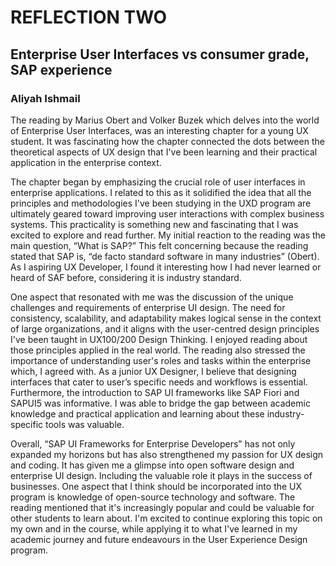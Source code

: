 # REFLECTION TWO 
## Enterprise User Interfaces vs consumer grade, SAP experience

### Aliyah Ishmail 

The reading by Marius Obert and Volker Buzek which delves into the world of Enterprise User Interfaces, was an interesting chapter for a young UX student. It was fascinating how the chapter connected the dots between the theoretical aspects of UX design that I've been learning and their practical application in the enterprise context.

The chapter began by emphasizing the crucial role of user interfaces in enterprise applications. I related to this as it solidified the idea that all the principles and methodologies I've been studying in the UXD program are ultimately geared toward improving user interactions with complex business systems. This practicality is something new and fascinating that I was excited to explore and read further. My initial reaction to the reading was the main question, “What is SAP?” This felt concerning because the reading stated that SAP is, “de facto standard software in many industries” (Obert). As I aspiring UX Developer, I found it interesting how I had never learned or heard of SAF before, considering it is industry standard. 

One aspect that resonated with me was the discussion of the unique challenges and requirements of enterprise UI design. The need for consistency, scalability, and adaptability makes logical sense in the context of large organizations, and it aligns with the user-centred design principles I've been taught in UX100/200 Design Thinking. I enjoyed reading about those principles applied in the real world. The reading also stressed the importance of understanding user's roles and tasks within the enterprise which, I agreed with.  As a junior UX Designer, I believe that designing interfaces that cater to user’s specific needs and workflows is essential. Furthermore, the introduction to SAP UI frameworks like SAP Fiori and SAPUI5 was informative. I was able to bridge the gap between academic knowledge and practical application and learning about these industry-specific tools was valuable.

Overall, “SAP UI Frameworks for Enterprise Developers" has not only expanded my horizons but has also strengthened my passion for UX design and coding. It has given me a glimpse into open software design and enterprise UI design. Including the valuable role it plays in the success of businesses. One aspect that I think should be incorporated into the UX program is knowledge of open-source technology and software. The reading mentioned that it's increasingly popular and could be valuable for other students to learn about. I'm excited to continue exploring this topic on my own and in the course, while applying it to what I've learned in my academic journey and future endeavours in the User Experience Design program. 






